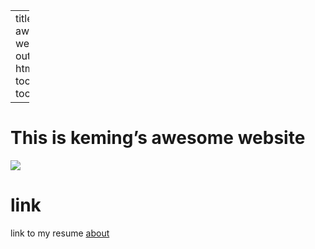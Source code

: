 

---
title: "My awesome website"
output: 
  html_document:
    toc: true
    toc_float: true
   
---

# This is keming's awesome website

![](https://media.giphy.com/media/drXGoW1iudhKw/giphy.gif)

# link
link to my resume
[about](about.html)
